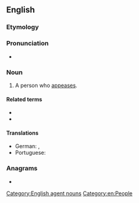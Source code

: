 ==English==

===Etymology===
{{suffix|en|appease|er|id2=agent noun}}

===Pronunciation===
* {{rhymes|en|iːzə(r)}}

===Noun===
{{en-noun}}

# A person who [[appease]]s.

====Related terms====
* {{l|en|appease}}
* {{l|en|appeasement}}

====Translations====
{{trans-top|a person who appeases}}
* German: {{t|de|Ruhestifter|m}}, {{t|de|Ruhestifterin|f}}
* Portuguese: {{t|pt|apaziguador|m}}
{{trans-mid}}
{{trans-bottom}}

===Anagrams===
* {{anagrams|en|a=aaeepprs|appeares}}

[[Category:English agent nouns]]
[[Category:en:People]]
